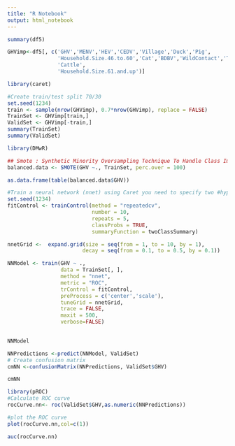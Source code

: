 ---
title: "R Notebook"
output: html_notebook
---


```{r}
summary(df5)
```
```{r}
GHVimp<-df5[, c('GHV','MENV','HEV','CEDV','Village','Duck','Pig',
                'Household.Size.46.to.60','Cat','BDBV','WildContact','TAFV',
                'Cattle',
                'Household.Size.61.and.up')]
```

```{r}
library(caret)
```
```{r}
#Create train/test split 70/30
set.seed(1234)
train <- sample(nrow(GHVimp), 0.7*nrow(GHVimp), replace = FALSE)
TrainSet <- GHVimp[train,]
ValidSet <- GHVimp[-train,]
summary(TrainSet)
summary(ValidSet)
```
```{r}
library(DMwR)

## Smote : Synthetic Minority Oversampling Technique To Handle Class Imbalance In Binary Classification; code below puts it at 1:1 balance
balanced.data <- SMOTE(GHV ~., TrainSet, perc.over = 100)

as.data.frame(table(balanced.data$GHV))
```
```{r}
#Train a neural network (nnet) using Caret you need to specify two #hyper-parameters: size and decay. Size is the number of units in hidden #layer (nnet fit a single hidden layer neural network) and decay is the #regularization parameter to avoid over-fitting. Keep in mind that for each #R package the name of the hyper-parameters can change. This prevents overfitting as opposed to the previous code.
set.seed(1234)
fitControl <- trainControl(method = "repeatedcv", 
                           number = 10, 
                           repeats = 5, 
                           classProbs = TRUE, 
                           summaryFunction = twoClassSummary)

nnetGrid <-  expand.grid(size = seq(from = 1, to = 10, by = 1),
                        decay = seq(from = 0.1, to = 0.5, by = 0.1))

NNModel <- train(GHV ~ ., 
                 data = TrainSet[, ],
                 method = "nnet",
                 metric = "ROC",
                 trControl = fitControl,
                 preProcess = c('center','scale'),
                 tuneGrid = nnetGrid,
                 trace = FALSE,
                 maxit = 500,
                 verbose=FALSE)
                  
```
```{r}
NNModel
```
```{r}
NNPredictions <-predict(NNModel, ValidSet)
# Create confusion matrix
cmNN <-confusionMatrix(NNPredictions, ValidSet$GHV)
```

```{r}
cmNN
```
```{r}
library(pROC)
#Calculate ROC curve
rocCurve.nn<- roc(ValidSet$GHV,as.numeric(NNPredictions))
```
```{r}
#plot the ROC curve
plot(rocCurve.nn,col=c(1))
```


```{r}
auc(rocCurve.nn)
```

